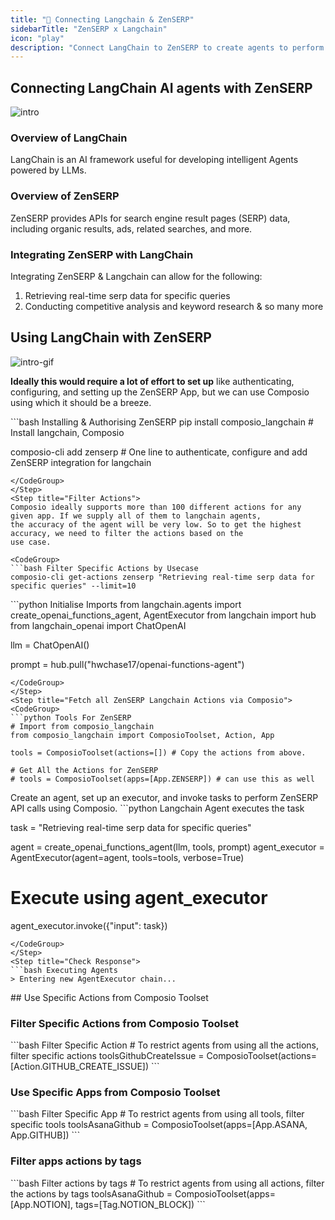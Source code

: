 ```yaml
---
title: "🚀 Connecting Langchain & ZenSERP"
sidebarTitle: "ZenSERP x Langchain"
icon: "play"
description: "Connect LangChain to ZenSERP to create agents to perform tasks using natural language"
---
```


## Connecting LangChain AI agents with ZenSERP
![intro](/media/intro.jpg)

### Overview of LangChain

LangChain is an AI framework useful for developing intelligent Agents powered by LLMs.

### Overview of ZenSERP

ZenSERP provides APIs for search engine result pages (SERP) data, including organic results, ads, related searches, and more.

### Integrating ZenSERP with LangChain

Integrating ZenSERP & Langchain can allow for the following:

1. Retrieving real-time serp data for specific queries
2. Conducting competitive analysis and keyword research
& so many more

## Using LangChain with ZenSERP
![intro-gif](/media/intro.gif)
<Steps>
<Step title="Setting Up the Environment">

**Ideally this would require a lot of effort to set up** like authenticating, configuring, and setting up the ZenSERP App, but we can use Composio using which it should be a breeze.

<CodeGroup>
```bash Installing & Authorising ZenSERP
pip install composio_langchain # Install langchain, Composio 

composio-cli add zenserp # One line to authenticate, configure and add ZenSERP integration for langchain
```
</CodeGroup>
</Step>
<Step title="Filter Actions">
Composio ideally supports more than 100 different actions for any given app. If we supply all of them to langchain agents, 
the accuracy of the agent will be very low. So to get the highest accuracy, we need to filter the actions based on the 
use case.

<CodeGroup>
```bash Filter Specific Actions by Usecase
composio-cli get-actions zenserp "Retrieving real-time serp data for specific queries" --limit=10
```
</CodeGroup>

</Step>
<Step title="Import Base Packages">

<CodeGroup>
```python Initialise Imports
from langchain.agents import create_openai_functions_agent, AgentExecutor
from langchain import hub
from langchain_openai import ChatOpenAI


llm = ChatOpenAI()

prompt = hub.pull("hwchase17/openai-functions-agent")
```
</CodeGroup>
</Step>
<Step title="Fetch all ZenSERP Langchain Actions via Composio">
<CodeGroup>
```python Tools For ZenSERP
# Import from composio_langchain
from composio_langchain import ComposioToolset, Action, App

tools = ComposioToolset(actions=[]) # Copy the actions from above. 

# Get All the Actions for ZenSERP
# tools = ComposioToolset(apps=[App.ZENSERP]) # can use this as well
```
</CodeGroup>
</Step>
<Step title="Execute the Agent">
Create an agent, set up an executor, and invoke tasks to perform ZenSERP API calls using Composio. 
<CodeGroup>
```python Langchain Agent executes the task

task = "Retrieving real-time serp data for specific queries"

agent = create_openai_functions_agent(llm, tools, prompt)
agent_executor = AgentExecutor(agent=agent, tools=tools, verbose=True)

# Execute using agent_executor
agent_executor.invoke({"input": task})
```
</CodeGroup>
</Step>
<Step title="Check Response">
```bash Executing Agents
> Entering new AgentExecutor chain...
```
</Step>
</Steps>
## Use Specific Actions from Composio Toolset

### Filter Specific Actions from Composio Toolset

<CodeGroup>
```bash Filter Specific Action
# To restrict agents from using all the actions, filter specific actions
toolsGithubCreateIssue = ComposioToolset(actions=[Action.GITHUB_CREATE_ISSUE])
```
</CodeGroup>

### Use Specific Apps from Composio Toolset
<CodeGroup>
```bash Filter Specific App
# To restrict agents from using all tools, filter specific tools
toolsAsanaGithub = ComposioToolset(apps=[App.ASANA, App.GITHUB])
```
</CodeGroup>

### Filter apps actions by tags 
<CodeGroup>
```bash Filter actions by tags
# To restrict agents from using all actions, filter the actions by tags
toolsAsanaGithub = ComposioToolset(apps=[App.NOTION], tags=[Tag.NOTION_BLOCK])
```
</CodeGroup>

